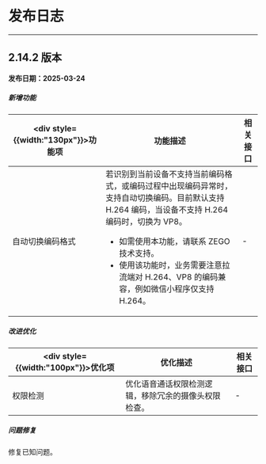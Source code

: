 # 发布日志

---

## 2.14.2 版本

**发布日期：2025-03-24**

<h5>新增功能</h5>

| <div style={{width:"130px"}}>功能项</div>  | 功能描述 | 相关接口 |
| ------------------------------  | ---- | ----- |
| 自动切换编码格式 | 若识别到当前设备不支持当前编码格式，或编码过程中出现编码异常时，支持自动切换编码。目前默认支持 H.264 编码，当设备不支持 H.264 编码时，切换为 VP8。<Note title="说明"><ul><li>如需使用本功能，请联系 ZEGO 技术支持。</li><li>使用该功能时，业务需要注意拉流端对 H.264、VP8 的编码兼容，例如微信小程序仅支持 H.264。 </li></ul></Note> | - |

<h5>改进优化</h5>

| <div style={{width:"100px"}}>优化项</div>  | 优化描述 | 相关接口 |
| -----  | ---- | ----- |
| 权限检测 | 优化语音通话权限检测逻辑，移除冗余的摄像头权限检查。 | - |

<h5>问题修复</h5>

修复已知问题。